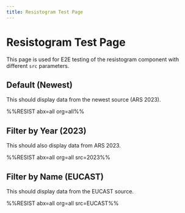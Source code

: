 ```yaml
---
title: Resistogram Test Page
---
```


# Resistogram Test Page

This page is used for E2E testing of the resistogram component with different `src` parameters.

## Default (Newest)

This should display data from the newest source (ARS 2023).

%%RESIST abx=all org=all%%

## Filter by Year (2023)

This should also display data from ARS 2023.

%%RESIST abx=all org=all src=2023%%

## Filter by Name (EUCAST)

This should display data from the EUCAST source.

%%RESIST abx=all org=all src=EUCAST%%
